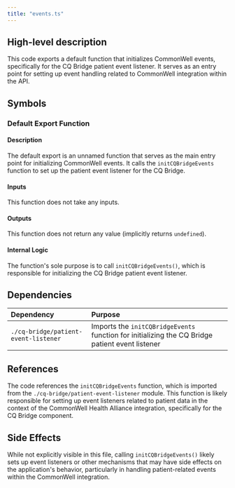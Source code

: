 ```yaml
---
title: "events.ts"
---
```


## High-level description
This code exports a default function that initializes CommonWell events, specifically for the CQ Bridge patient event listener. It serves as an entry point for setting up event handling related to CommonWell integration within the API.

## Symbols

### Default Export Function
#### Description
The default export is an unnamed function that serves as the main entry point for initializing CommonWell events. It calls the `initCQBridgeEvents` function to set up the patient event listener for the CQ Bridge.

#### Inputs
This function does not take any inputs.

#### Outputs
This function does not return any value (implicitly returns `undefined`).

#### Internal Logic
The function's sole purpose is to call `initCQBridgeEvents()`, which is responsible for initializing the CQ Bridge patient event listener.

## Dependencies
| Dependency | Purpose |
|:-----------|:--------|
| `./cq-bridge/patient-event-listener` | Imports the `initCQBridgeEvents` function for initializing the CQ Bridge patient event listener |

## References
The code references the `initCQBridgeEvents` function, which is imported from the `./cq-bridge/patient-event-listener` module. This function is likely responsible for setting up event listeners related to patient data in the context of the CommonWell Health Alliance integration, specifically for the CQ Bridge component.

## Side Effects
While not explicitly visible in this file, calling `initCQBridgeEvents()` likely sets up event listeners or other mechanisms that may have side effects on the application's behavior, particularly in handling patient-related events within the CommonWell integration.